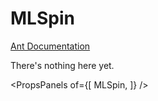 
# MLSpin

[Ant Documentation](https://3x.ant.design/components/spin)

There's nothing here yet.


<PropsPanels of={[
  MLSpin,
]} />
